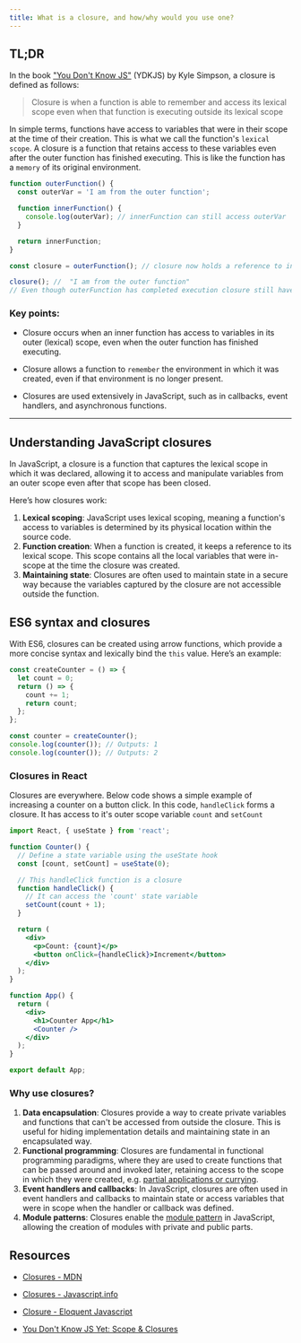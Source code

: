 ```yaml
---
title: What is a closure, and how/why would you use one?
---
```


## TL;DR

In the book ["You Don't Know JS"](https://github.com/getify/You-Dont-Know-JS/tree/2nd-ed/scope-closures) (YDKJS) by Kyle Simpson, a closure is defined as follows:

> Closure is when a function is able to remember and access its lexical scope even when that function is executing outside its lexical scope

In simple terms, functions have access to variables that were in their scope at the time of their creation. This is what we call the function's `lexical scope`. A closure is a function that retains access to these variables even after the outer function has finished executing. This is like the function has a `memory` of its original environment.

```js
function outerFunction() {
  const outerVar = 'I am from the outer function';

  function innerFunction() {
    console.log(outerVar); // innerFunction can still access outerVar
  }

  return innerFunction;
}

const closure = outerFunction(); // closure now holds a reference to innerFunction

closure(); //  "I am from the outer function"
// Even though outerFunction has completed execution closure still have access to variables defined inside outer function
```

### Key points:

- Closure occurs when an inner function has access to variables in its outer (lexical) scope, even when the outer function has finished executing.
- Closure allows a function to `remember` the environment in which it was created, even if that environment is no longer present.

- Closures are used extensively in JavaScript, such as in callbacks, event handlers, and asynchronous functions.

---

## Understanding JavaScript closures

In JavaScript, a closure is a function that captures the lexical scope in which it was declared, allowing it to access and manipulate variables from an outer scope even after that scope has been closed.

Here’s how closures work:

1. **Lexical scoping**: JavaScript uses lexical scoping, meaning a function's access to variables is determined by its physical location within the source code.
1. **Function creation**: When a function is created, it keeps a reference to its lexical scope. This scope contains all the local variables that were in-scope at the time the closure was created.
1. **Maintaining state**: Closures are often used to maintain state in a secure way because the variables captured by the closure are not accessible outside the function.

## ES6 syntax and closures

With ES6, closures can be created using arrow functions, which provide a more concise syntax and lexically bind the `this` value. Here’s an example:

```js
const createCounter = () => {
  let count = 0;
  return () => {
    count += 1;
    return count;
  };
};

const counter = createCounter();
console.log(counter()); // Outputs: 1
console.log(counter()); // Outputs: 2
```

### Closures in React

Closures are everywhere. Below code shows a simple example of increasing a counter on a button click. In this code, `handleClick` forms a closure. It has access to it's outer scope variable `count` and `setCount`

```jsx
import React, { useState } from 'react';

function Counter() {
  // Define a state variable using the useState hook
  const [count, setCount] = useState(0);

  // This handleClick function is a closure
  function handleClick() {
    // It can access the 'count' state variable
    setCount(count + 1);
  }

  return (
    <div>
      <p>Count: {count}</p>
      <button onClick={handleClick}>Increment</button>
    </div>
  );
}

function App() {
  return (
    <div>
      <h1>Counter App</h1>
      <Counter />
    </div>
  );
}

export default App;
```

### Why use closures?

1. **Data encapsulation**: Closures provide a way to create private variables and functions that can't be accessed from outside the closure. This is useful for hiding implementation details and maintaining state in an encapsulated way.
1. **Functional programming**: Closures are fundamental in functional programming paradigms, where they are used to create functions that can be passed around and invoked later, retaining access to the scope in which they were created, e.g. [partial applications or currying](https://medium.com/javascript-scene/curry-or-partial-application-8150044c78b8#.l4b6l1i3x).
1. **Event handlers and callbacks**: In JavaScript, closures are often used in event handlers and callbacks to maintain state or access variables that were in scope when the handler or callback was defined.
1. **Module patterns**: Closures enable the [module pattern](https://www.patterns.dev/vanilla/module-pattern) in JavaScript, allowing the creation of modules with private and public parts.

## Resources

- [Closures - MDN](https://developer.mozilla.org/en-US/docs/Web/JavaScript/Closures)
- [Closures - Javascript.info](https://javascript.info/closure)
- [Closure - Eloquent Javascript](https://eloquentjavascript.net/03_functions.html)

- [You Don't Know JS Yet: Scope & Closures](https://github.com/getify/You-Dont-Know-JS/tree/2nd-ed/scope-closures)
